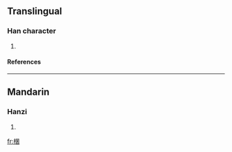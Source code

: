 ==Translingual==
===Han character===
{{Han char|rn=75|rad=木|as=08|sn=12|four=4690<sub>0</sub>|canj=木田竹木 (DWHD)}}
# {{defn|Han|sort=木08}}
====References====
{{Han ref|kx=0533.080|dkj=14947|dj=0921.080|hdz=21232.080|uh=68DE|ud=26846|bh=D9D0|bd=55760}}

----
==Mandarin==
===Hanzi===
{{cmn-hanzi|pin=[[hún]] ([[hun2]])|wg=hun<sup>2</sup>}}
# {{defn|Mandarin}}

[[fr:棞]]
